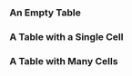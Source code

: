 
<Meta title="Library/Tables/Tables" component={VotingTableCard} />

### An Empty Table

<Props of={VotingTableCard} />

<Story name="empty table">
  <VotingTableCard
    votesPage={[]}
    name={text("Example Name")}
  />
</Story>

### A Table with a Single Cell
<Story name="single-cell table">
  <VotingTableCard
    votesPage={[
      {
        matter: {
          id: 'example-matter-id',
          name: text('example-matter-name', "Council Community Meeting"),
          keywords: array("Tags", ["keyword1", "keyword2", "keyword3"])
        },
        decision: true,
        council_decision: true,
        event: {
          id: "example-event-id",
          date: new Date(),
          body_name: "example-event-name"
        }
      } 
    ]}
    name={text("Example Name", "Alice")}
  />
</Story>

### A Table with Many Cells

<Story name="many-cell table">
  <VotingTableCard
    votesPage={[
      {
        matter: {
          id: 'example-matter-id',
          name: "example-matter-name",
          keywords: array("Tags", ["keyword1", "keyword2", "keyword3"])
        },
        decision: false,
        council_decision: false,
        event: {
          id: "example-event-id",
          date: new Date(),
          body_name: "example-event-name"
        }
      },
      {
        matter: {
          id: 'example-matter-id2',
          name: "example-matter-name",
          keywords: array("Tags", ["keyword1", "keyword2", "keyword3"])
        },
        decision: true,
        council_decision: false,
        event: {
          id: "example-event-id",
          date: new Date(),
          body_name: "example-event-name"
        }
      },
      {
        matter: {
          id: 'example-matter-id3',
          name: "example-matter-name",
          keywords: array("Tags", ["keyword1", "keyword2", "keyword3"])
        },
        decision: false,
        council_decision: true,
        event: {
          id: "example-event-id",
          date: new Date(),
          body_name: "example-event-name"
        }
      },
      {
        matter: {
          id: 'example-matter-id4',
          name: "example-matter-name",
          keywords: array("Tags", ["keyword1", "keyword2", "keyword3"])
        },
        decision: true,
        council_decision: true,
        event: {
          id: "example-event-id",
          date: new Date(),
          body_name: "example-event-name"
        }
      },
      {
        matter: {
          id: 'example-matter-id5',
          name: "example-matter-name",
          keywords: array("Tags", ["keyword1", "keyword2", "keyword3"])
        },
        decision: true,
        council_decision: true,
        event: {
          id: "example-event-id",
          date: new Date(),
          body_name: "example-event-name"
        }
      },
      {
        matter: {
          id: 'example-matter-id6',
          name: "example-matter-name",
          keywords: array("Tags", ["keyword1", "keyword2", "keyword3"])
        },
        decision: false,
        council_decision: true,
        event: {
          id: "example-event-id",
          date: new Date(),
          body_name: "example-event-name"
        }
      },
    ]}
    name={text("Example Name", "Alice")}
  />
</Story>